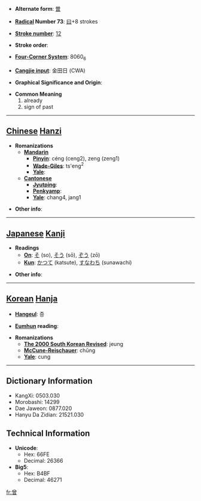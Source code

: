 * '''Alternate form''': [[曽]]

* '''[[Wiktionary:Chinese radical index| Radical]] Number 73''': [[Wiktionary:Chinese radical index 曰|曰]]+8 strokes

* '''[[Wiktionary:Chinese total strokes index|Stroke number]]''': [[Wiktionary:Chinese total strokes index 12|12]]

* '''Stroke order''': 

* '''[[Wiktionary:Chinese four corner index|Four-Corner System]]''': 8060<sub>6</sub>

* '''[[Wiktionary:Chinese Cangjie index|Cangjie input]]''': 金田日 (CWA)

* '''Graphical Significance and Origin''': 

* '''Common Meaning'''
*#already
*# sign of past


----

== [[Chinese]] [[Hanzi]] ==

* '''Romanizations'''
** '''[[Mandarin]]'''
*** '''[[Pinyin]]''': céng (ceng2), zeng (zeng1)
*** '''[[Wade-Giles]]''': ts'eng<sup>2</sup>
*** '''[[Yale]]''': 
** '''[[Cantonese]]'''
*** '''[[Jyutping]]''':
*** '''[[Penkyamp]]''': 
*** '''[[Yale]]''': chang4, jang1

* '''Other info''': 

----

== [[Japanese]] [[Kanji]] ==

* '''Readings'''
** '''[[On]]''': [[そ]] (so), [[そう]] (sō), [[ぞう]] (zō)
** '''[[Kun]]''': [[かつて]] (katsute), [[すなわち]] (sunawachi)

* '''Other info''':  

----

== [[Korean]] [[Hanja]] ==

* '''[[Hangeul]]''': 증

* '''[[Eumhun]] reading''': 

* '''Romanizations'''
** '''[[The 2000 South Korean Revised Romanization|The 2000 South Korean Revised]]''': jeung
** '''[[McCune-Reischauer]]''': chŭng
** '''[[Yale]]''': cung

----

== Dictionary Information ==

* KangXi: 0503.030
* Morobashi: 14299
* Dae Jaweon: 0877.020
* Hanyu Da Zidian: 21521.030

== Technical Information ==

* '''Unicode''':
** Hex: 66FE
** Decimal: 26366
* '''Big5''':
** Hex: B4BF
** Decimal: 46271

[[fr:曾]]